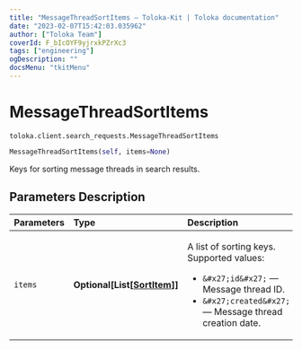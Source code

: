 ```yaml
---
title: "MessageThreadSortItems — Toloka-Kit | Toloka documentation"
date: "2023-02-07T15:42:03.035962"
author: ["Toloka Team"]
coverId: F_bIcOYF9yjrxkPZrXc3
tags: ["engineering"]
ogDescription: ""
docsMenu: "tkitMenu"
---
```


# MessageThreadSortItems
`toloka.client.search_requests.MessageThreadSortItems`

```python
MessageThreadSortItems(self, items=None)
```

Keys for sorting message threads in search results.

## Parameters Description

| Parameters | Type | Description |
| :----------| :----| :-----------|
`items`|**Optional\[List\[[SortItem](/docs/toloka-kit/reference/toloka.client.search_requests.MessageThreadSortItems.SortItem)\]\]**|<p>A list of sorting keys. Supported values:</p> <ul> <li>`&#x27;id&#x27;` — Message thread ID.</li> <li>`&#x27;created&#x27;` — Message thread creation date.</li> </ul>
